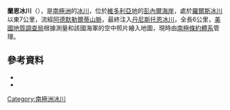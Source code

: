 {{coord|71|15|S|167|54|E|source:GNIS|display=title}}

'''蘭恩冰川'''（{{lang-en|Lann Glacier}}），是[[南極洲|南極洲]]的[[冰川|冰川]]，位於[[維多利亞地|維多利亞地]]的[[彭內爾海岸|彭內爾海岸]]，處於[[羅爾斯冰川|羅爾斯冰川]]以東7公里，流經[[阿德默勒爾蒂山脈|阿德默勒爾蒂山脈]]，最終注入[[丹尼斯托恩冰川|丹尼斯托恩冰川]]，全長6公里，[[美國地質調查局|美國地質調查局]]根據測量和該國海軍的空中照片繪入地圖，現時由[[南極條約體系|南極條約體系]]管理。

==參考資料==
*{{cite gnis | type = antarid | id = 8484| name = Lann Glacier | accessdate = 2013-05-29}}
*{{usgs-gazetteer|id=8484}}

{{Antarctica-geo-stub}}
[[Category:南極洲冰川|Category:南極洲冰川]]